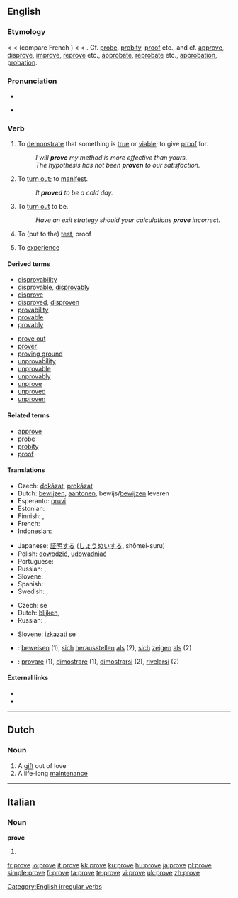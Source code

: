 {{also|prøve}}
==English==
{{rank|working|breath|camp|990|prove|engaged|America|servant}}

===Etymology===
< {{etyl|enm}} {{term|prove|lang=enm}} < {{etyl|fro}} {{term|prover}} (compare French {{term|prouver}}) < {{etyl|la}} {{term|probare||to test, try, examine, approve, show to be good or fit, prove}} < {{term|probus||good, excellent}}. Cf. [[probe]], [[probity]], [[proof]] etc., and cf. [[approve]], [[disprove]], [[improve]], [[reprove]] etc., [[approbate]], [[reprobate]] etc., [[approbation]], [[probation]].

===Pronunciation===
* {{IPA|/pruːv/}}
* {{audio|en-us-prove.ogg|Audio (US)}}
*: {{rhymes|uːv}}

===Verb===
{{en-verb|proves|proving|proved|'''[[proved]] '''or''' [[proven]]'''}}

# {{transitive}} To [[demonstrate]] that something is [[true]] or [[viable]]; to give [[proof]] for.
#: ''I will '''prove''' my method is more effective than yours.''
#: ''The hypothesis has not been '''proven''' to our satisfaction.''
# {{intransitive}} To [[turn out]]; to [[manifest]].
#: ''It '''proved''' to be a cold day.''
# {{context|copulative}} To [[turn out]] to be.
#: ''Have an exit strategy should your calculations '''prove''' incorrect.''
# {{transitive}} To (put to the) [[test]], proof
# {{Archaic}} To [[experience]]

====Derived terms====
{{top2}}
* [[disprovability]]
* [[disprovable]], [[disprovably]]
* [[disprove]]
* [[disproved]], [[disproven]]
* [[provability]]
* [[provable]]
* [[provably]]
{{mid2}}
* [[prove out]]
* [[prover]]
* [[proving ground]]
* [[unprovability]]
* [[unprovable]]
* [[unprovably]]
* [[unprove]]
* [[unproved]]
* [[unproven]]
{{bottom}}

====Related terms====
* [[approve]]
* [[probe]]
* [[probity]]
* [[proof]]

====Translations====
{{trans-top|to demonstrate that something is true; to give proof for}}
* Czech: [[dokázat]], [[prokázat]]
* Dutch: [[bewijzen]], [[aantonen]], bewijs/[[bewijzen]] leveren
* Esperanto: [[pruvi]]
* Estonian: {{t|et|tõestama}}
* Finnish: {{t+|fi|todistaa}}, {{t-|fi|näyttää toteen}}
* French: {{t+|fr|prouver}}
* Indonesian: {{t+|id|bukti|alt=membuktikan|xs=Indonesian}}
{{trans-mid}}
* Japanese: [[証明]]する ([[しょうめい]]する, shōmei-suru)
* Polish: [[dowodzić]], [[udowadniać]]
* Portuguese: {{t+|pt|provar}}
* Russian: {{t|ru|доказывать|tr=dokázyvat'|sc=Cyrl}} {{impf}}, {{t|ru|доказать|tr=dokazát'|sc=Cyrl}} {{pf}}
* Slovene: {{t-|sl|dokazati}}
* Spanish: {{t+|es|probar}}
* Swedish: {{t+|sv|visa}}, {{t+|sv|bevisa}}
{{trans-bottom}}

{{trans-top|to turn out; to manifest}}
* Czech: {{t+|cs|ukázat}} se
* Dutch: [[blijken]], {{t-|nl|uitwijzen}}
* Russian: {{t|ru|оказываться|tr=okázyvat's'a|sc=Cyrl}} {{impf}}, {{t|ru|оказаться|tr=okazát's'a|sc=Cyrl}} {{pf}}
{{trans-mid}}
* Slovene: [[izkazati se]]
{{trans-bottom}}

{{checktrans-top}}
* {{ttbc|German}}: [[beweisen]] (1), [[sich]] [[herausstellen]] [[als]] (2), [[sich]] [[zeigen]] [[als]] (2)
* {{ttbc|Italian}}: [[provare]] (1), [[dimostrare]] (1), [[dimostrarsi]] (2), [[rivelarsi]] (2)
{{trans-bottom}}

====External links====
* {{R:Webster 1913}}
* {{R:Century 1911}}

[[Category:English irregular verbs]]

----

==Dutch==

===Noun===
{{nl-noun|proven|provetje|}}

# A [[gift]] out of love
# A life-long [[maintenance]]

----

==Italian==

===Noun===
'''prove''' {{f}}

# {{plural of|[[prova]]|lang=Italian}}

[[fr:prove]]
[[io:prove]]
[[it:prove]]
[[kk:prove]]
[[ku:prove]]
[[hu:prove]]
[[ja:prove]]
[[pl:prove]]
[[simple:prove]]
[[fi:prove]]
[[ta:prove]]
[[te:prove]]
[[vi:prove]]
[[uk:prove]]
[[zh:prove]]